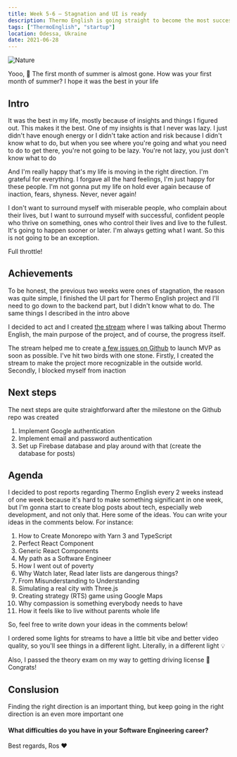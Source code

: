 ```yaml
---
title: Week 5-6 — Stagnation and UI is ready
description: Thermo English is going straight to become the most successful English learning startup in the world
tags: ["ThermoEnglish", "startup"]
location: Odessa, Ukraine
date: 2021-06-28
---
```


![Nature](./nature.jpeg)

Yooo, 👋 The first month of summer is almost gone. How was your first month of summer? I hope it was the best in your life

## Intro

It was the best in my life, mostly because of insights and things I figured out. This makes it the best. One of my insights is that I never was lazy. I just didn't have enough energy or I didn't take action and risk because I didn't know what to do, but when you see where you're going and what you need to do to get there, you're not going to be lazy. You're not lazy, you just don't know what to do

And I'm really happy that's my life is moving in the right direction. I'm grateful for everything. I forgave all the hard feelings, I'm just happy for these people. I'm not gonna put my life on hold ever again because of inaction, fears, shyness. Never, never again!

I don't want to surround myself with miserable people, who complain about their lives, but I want to surround myself with successful, confident people who thrive on something, ones who control their lives and live to the fullest. It's going to happen sooner or later. I'm always getting what I want. So this is not going to be an exception.

Full throttle!

## Achievements

To be honest, the previous two weeks were ones of stagnation, the reason was quite simple, I finished the UI part for Thermo English project and I'll need to go down to the backend part, but I didn't know what to do. The same things I described in the intro above

I decided to act and I created [the stream](https://youtu.be/4MLKhKd7jg8) where I was talking about Thermo English, the main purpose of the project, and of course, the progress itself.

The stream helped me to create [a few issues on Github](https://github.com/termoxin/thermo-english/issues) to launch MVP as soon as possible. I've hit two birds with one stone. Firstly, I created the stream to make the project more recognizable in the outside world. Secondly, I blocked myself from inaction

## Next steps

The next steps are quite straightforward after the milestone on the Github repo was created

1. Implement Google authentication
2. Implement email and password authentication
3. Set up Firebase database and play around with that (create the database for posts)

## Agenda

I decided to post reports regarding Thermo English every 2 weeks instead of one week because it's hard to make something significant in one week, but I'm gonna start to create blog posts about tech, especially web development, and not only that. Here some of the ideas. You can write your ideas in the comments below. For instance:

1. How to Create Monorepo with Yarn 3 and TypeScript
2. Perfect React Component
3. Generic React Components
4. My path as a Software Engineer
5. How I went out of poverty
6. Why Watch later, Read later lists are dangerous things?
7. From Misunderstanding to Understanding
8. Simulating a real city with Three.js
9. Creating strategy (RTS) game using Google Maps
10. Why compassion is something everybody needs to have
11. How it feels like to live without parents whole life

So, feel free to write down your ideas in the comments below!

I ordered some lights for streams to have a little bit vibe and better video quality, so you'll see things in a different light. Literally, in a different light 💡

Also, I passed the theory exam on my way to getting driving license 🚙 Congrats!

## Conslusion

Finding the right direction is an important thing, but keep going in the right direction is an even more important one

#### What difficulties do you have in your Software Engineering career?

Best regards,
Ros ❤️
